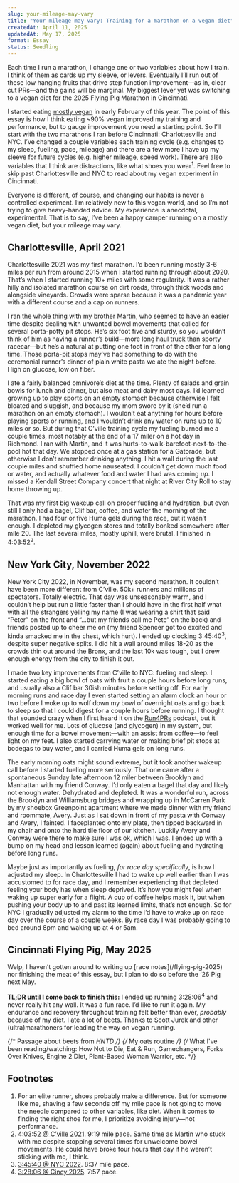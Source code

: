 ```yaml
---
slug: your-mileage-may-vary
title: "Your mileage may vary: Training for a marathon on a vegan diet"
createdAt: April 11, 2025
updatedAt: May 17, 2025
format: Essay
status: Seedling
---
```


Each time I run a marathon, I change one or two variables about how I train. I think of them as cards up my sleeve, or levers. Eventually I’ll run out of these low hanging fruits that drive step function improvement—as in, clear cut PRs—and the gains will be marginal. My biggest lever yet was switching to a vegan diet for the 2025 Flying Pig Marathon in Cincinnati.

I started eating [mostly vegan](/vegan-dissonance) in early February of this year. The point of this essay is how I think eating ~90% vegan improved my training and performance, but to gauge improvement you need a starting point. So I’ll start with the two marathons I ran before Cincinnati: Charlottesville and NYC. I’ve changed a couple variables each training cycle (e.g. changes to my sleep, fueling, pace, mileage) and there are a few more I have up my sleeve for future cycles (e.g. higher mileage, speed work). There are also variables that I think are distractions, like what shoes you wear<sup>1</sup>. Feel free to skip past Charlottesville and NYC to read about my vegan experiment in Cincinnati.

Everyone is different, of course, and changing our habits is never a controlled experiment. I’m relatively new to this vegan world, and so I’m not trying to give heavy-handed advice. My experience is anecdotal, experimental. That is to say, I’ve been a happy camper running on a mostly vegan diet, but your mileage may vary.

## Charlottesville, April 2021

Charlottesville 2021 was my first marathon. I’d been running mostly 3-6 miles per run from around 2015 when I started running through about 2020. That’s when I started running 10+ miles with some regularity. It was a rather hilly and isolated marathon course on dirt roads, through thick woods and alongside vineyards. Crowds were sparse because it was a pandemic year with a different course and a cap on runners.

I ran the whole thing with my brother Martin, who seemed to have an easier time despite dealing with unwanted bowel movements that called for several porta-potty pit stops. He’s six foot five and sturdy, so you wouldn’t think of him as having a runner’s build—more long haul truck than sporty racecar—but he’s a natural at putting one foot in front of the other for a long time. Those porta-pit stops may’ve had something to do with the ceremonial runner’s dinner of plain white pasta we ate the night before. High on glucose, low on fiber.

I ate a fairly balanced omnivore’s diet at the time. Plenty of salads and grain bowls for lunch and dinner, but also meat and dairy most days. I’d learned growing up to play sports on an empty stomach because otherwise I felt bloated and sluggish, and because my mom swore by it (she’d run a marathon on an empty stomach). I wouldn’t eat anything for hours before playing sports or running, and I wouldn’t drink any water on runs up to 10 miles or so. But during that C’ville training cycle my fueling burned me a couple times, most notably at the end of a 17 miler on a hot day in Richmond. I ran with Martin, and it was hurts-to-walk-barefoot-next-to-the-pool hot that day. We stopped once at a gas station for a Gatorade, but otherwise I don’t remember drinking anything. I hit a wall during the last couple miles and shuffled home nauseated. I couldn’t get down much food or water, and actually whatever food and water I had was coming _up_. I missed a Kendall Street Company concert that night at River City Roll to stay home throwing up.

That was my first big wakeup call on proper fueling and hydration, but even still I only had a bagel, Clif bar, coffee, and water the morning of the marathon. I had four or five Huma gels during the race, but it wasn’t enough. I depleted my glycogen stores and totally bonked somewhere after mile 20. The last several miles, mostly uphill, were brutal. I finished in 4:03:52<sup>2</sup>.

## New York City, November 2022

New York City 2022, in November, was my second marathon. It couldn’t have been more different from C’ville. 50k+ runners and millions of spectators. Totally electric. That day was unseasonably warm, and I couldn’t help but run a little faster than I should have in the first half what with all the strangers yelling my name (I was wearing a shirt that said “Peter” on the front and “...but my friends call me Pete” on the back) and friends posted up to cheer me on (my friend Spencer got too excited and kinda smacked me in the chest, which hurt). I ended up clocking 3:45:40<sup>3</sup>, despite super negative splits. I did hit a wall around miles 18-20 as the crowds thin out around the Bronx, and the last 10k was tough, but I drew enough energy from the city to finish it out.

I made two key improvements from C’ville to NYC: fueling and sleep. I started eating a big bowl of oats with fruit a couple hours before long runs, and usually also a Clif bar 30ish minutes before setting off. For early morning runs and race day I even started setting an alarm clock an hour or two before I woke up to wolf down my bowl of overnight oats and go back to sleep so that I could digest for a couple hours before running. I thought that sounded crazy when I first heard it on the [Run4PRs](https://www.run4prs.com) podcast, but it worked well for me. Lots of glucose (and glycogen) in my system, but enough time for a bowel movement—with an assist from coffee—to feel light on my feet. I also started carrying water or making brief pit stops at bodegas to buy water, and I carried Huma gels on long runs.

The early morning oats might sound extreme, but it took another wakeup call before I started fueling more seriously. That one came after a spontaneous Sunday late afternoon 12 miler between Brooklyn and Manhattan with my friend Conway. I’d only eaten a bagel that day and likely not enough water. Dehydrated and depleted. It was a wonderful run, across the Brooklyn and Williamsburg bridges and wrapping up in McCarren Park by my shoebox Greenpoint apartment where we made dinner with my friend and roommate, Avery. Just as I sat down in front of my pasta with Conway and Avery, I fainted. I faceplanted onto my plate, then tipped backward in my chair and onto the hard tile floor of our kitchen. Luckily Avery and Conway were there to make sure I was ok, which I was. I ended up with a bump on my head and lesson learned (again) about fueling and hydrating before long runs.

Maybe just as importantly as fueling, _for race day specifically_, is how I adjusted my sleep. In Charlottesville I had to wake up well earlier than I was accustomed to for race day, and I remember experiencing that depleted feeling your body has when sleep deprived. It’s how you might feel when waking up super early for a flight. A cup of coffee helps mask it, but when pushing your body up to and past its learned limits, that’s not enough. So for NYC I gradually adjusted my alarm to the time I’d have to wake up on race day over the course of a couple weeks. By race day I was probably going to bed around 8pm and waking up at 4 or 5am.

## Cincinnati Flying Pig, May 2025

<Callout>
  Welp, I haven’t gotten around to writing up [race notes](/flying-pig-2025) nor
  finishing the meat of this essay, but I plan to do so before the ’26 Pig next
  May.
</Callout>

**TL;DR until I come back to finish this:** I ended up running 3:28:06<sup>4</sup> and never really hit any wall. It was a fun race. I’d like to run it again. My endurance and recovery throughout training felt better than ever, _probably_ because of my diet. I ate a lot of beets. Thanks to Scott Jurek and other (ultra)marathoners for leading the way on vegan running.

{/* Passage about beets from _HNTD_ */}
{/* My oats routine */}
{/* What I've been reading/watching: How Not to Die, Eat & Run, Gamechangers, Forks Over Knives, Engine 2 Diet, Plant-Based Woman Warrior, etc. */}

## Footnotes

1. For an elite runner, shoes probably make a difference. But for someone like me, shaving a few seconds off my mile pace is not going to move the needle compared to other variables, like diet. When it comes to finding the right shoe for me, I prioritize avoiding injury—not performance.
2. [4:03:52 @ C’ville 2021](https://results.sporthive.com/events/6786015823368565504/races/2/bib/154). 9:19 mile pace. Same time as [Martin](https://results.sporthive.com/events/6786015823368565504/races/2/bib/154) who stuck with me despite stopping several times for unwelcome bowel movements. He could have broke four hours that day if he weren’t sticking with me, I think.
3. [3:45:40 @ NYC 2022](https://results.nyrr.org/event/M2022/result/15826). 8:37 mile pace.
4. [3:28:06 @ Cincy 2025](https://flyingpigmarathon.com/flying-pig-marathon-weekend/results). 7:57 pace.
